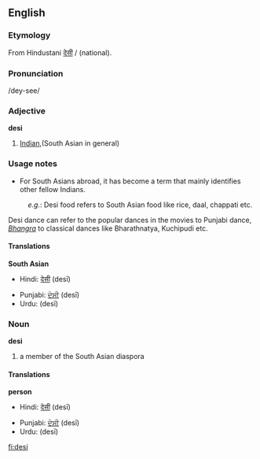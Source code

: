 ==English==
===Etymology===
From Hindustani [[देसी]] / {{URchar|[[دیسی]]}}  (national).

===Pronunciation===
/dey-see/
===Adjective===
'''desi'''
# [[Indian]],(South Asian in general)

===Usage notes===
*For South Asians abroad, it has become a term that mainly identifies other fellow Indians.

:''e.g.'': Desi food refers to South Asian food like rice, daal, chappati etc.
Desi dance can refer to the popular dances in the movies to Punjabi dance, ''[[Bhangra]]'' to classical dances like Bharathnatya, Kuchipudi etc.

====Translations====
'''South Asian'''
{{top}}
*Hindi: [[देसी]] (desī)
{{mid}}
*Punjabi: [[ਦੇਸੀ]] (desī)
*Urdu: {{URchar|[[دیسی]]}} (desī)
{{bottom}}

===Noun===
'''desi'''
#a member of the South Asian diaspora
====Translations====
'''person'''
{{top}}
*Hindi: [[देसी]] (desī)
{{mid}}
*Punjabi: [[ਦੇਸੀ]] (desī)
*Urdu: {{URchar|[[دیسی]]}} (desī)
{{bottom}}

[[fi:desi]]